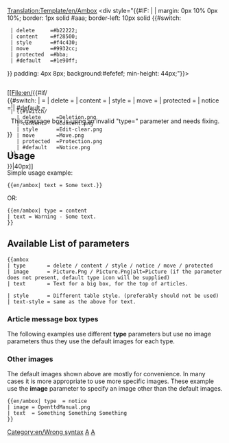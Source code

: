 [[Translation:Template/en/Ambox]]
<!-- 
      Wiki Ambox code adaptation

--><noinclude></noinclude><includeonly><div style="{{#IF: {{{style|}}} | {{{style}}} | margin: 0px 10% 0px 10%; border: 1px solid #aaa; border-left: 10px solid {{#switch:{{{type|}}} 
  | delete     =#b22222;
  | content    =#f28500;
  | style      =#f4c430;
  | move       =#9932cc;
  | protected  =#bba;
  | #default   =#1e90ff;
}} padding: 4px 8px; background:#efefef; min-height: 44px;"}}>
<div style="position: absolute;">[[File:en/{{#if/{{{image|}}}
  | {{{image}}}
  | {{#switch/{{{type|}}}
    | delete     =Deletion.png
    | content    =Content.png
    | style      =Edit-clear.png
    | move       =Move.png
    | protected  =Protection.png
    | #default   =Notice.png
  }}
}}|40px]]</div>
<div style="border: none; padding: 2px 2px 2px 62px;">
<span style="{{#IF: {{{text-style|}}} | {{{text-style}}} | }}"> {{{text|}}} </span>
</div></div><!-- 
Detect and report usage with faulty [[Template:Ambox#Article message box types|"type"]] parameter:
-->{{#switch:{{{type|}}}
|            = <!--No type fed, is also valid input --> 
| delete     =
| content    = 
| style      =
| move       =
| protected  =
| notice     =
| #default   = <div style="text-align: center;">This message box is using an invalid "type={{{type|}}}" parameter and needs fixing.</div>[[Category:en/Wrong syntax]]
}}</includeonly><noinclude>

==Usage==
Simple usage example:
<pre>
{{en/ambox| text = Some text.}}
</pre>
{{en/ambox| text = Some text.}}

OR:
<pre>
{{en/ambox| type = content
| text = Warning - Some text.
}}
</pre>
{{en/ambox| type = content | text = Warning - Some text.}}

== Available List of parameters==
<pre>
{{ambox
| type       = delete / content / style / notice / move / protected
| image      = Picture.Png / Picture.Png|alt=Picture (if the parameter does not present, default type icon will be supplied)
| text       = Text for a big box, for the top of articles.

| style      = Different table style. (preferably should not be used)
| text-style = same as the above for text.
</pre>

=== Article message box types ===

The following examples use different '''type''' parameters but use no image parameters thus they use the default images for each type.


{{en/ambox| type  = delete
| text  = type=<u>delete</u> – Deletion issues, such as {{en/s|delete}}.
}}
{{en/ambox| type  = content
| text  = type=<u>content</u> – Content issues, such as {{en/s|Warning}}.
}}
{{en/ambox| type  = style
| text  = type=<u>style</u> – Style issues, such as {{en/s|cleanup}}.
}}
{{en/ambox| type  = notice
| text  = type=<u>notice</u> – Article notices, such as {{en/s|current}}.
}}
{{en/ambox| type  = move
| text  = type=<u>move</u> – Merge, split and transwiki proposals, such as {{en/s|split}}.
}}
{{en/ambox| type  = protected
| text  = type=<u>protected</u> – Protection notices, such as {{en/s|Historical}}.
}}

=== Other images ===

The default images shown above are mostly for convenience. In many cases it is more appropriate to use more specific images. These example use the '''image''' parameter to specify an image other than the default images.

<pre>{{en/ambox| type  = notice
| image = OpenttdManual.png
| text  = Something Something Something 
}}</pre>

{{en/ambox| type  = notice
| image = OpenttdManual.png
| text  = Something Something Something 
}}

[[Category:en/Templates|A]][[Category:en/Message boxes|A]]
</noinclude><!--

  CSS if the option will become available

/* Article message box styles */
table.ambox {
    margin: 0px 10%;   /* 10% = Will not overlap with other elements */
    border: 1px solid #aaa; 
    border-left: 10px solid #1e90ff;    /* Default "notice" blue */
    background: #fbfbfb; 
}
table.ambox + table.ambox {   /* Single border between stacked boxes. */
    margin-top: -1px;
}
.ambox th.mbox-text, 
.ambox td.mbox-text {            /* The message body cell(s) */
    padding: 0.25em 0.5em;       /* 0.5em left/right */
}
.ambox td.mbox-image {           /* The left image cell */
    padding: 2px 0 2px 0.5em;    /* 0.5em left, 0px right */
}
.ambox td.mbox-imageright {      /* The right image cell */
    padding: 2px 0.5em 2px 0;    /* 0px left, 0.5em right */
}

table.ambox-notice {
    border-left: 10px solid #1e90ff;    /* Blue */
}
table.ambox-speedy {
    border-left: 10px solid #b22222;    /* Red */
    background: #fee;                   /* Pink */
}
table.ambox-delete {
    border-left: 10px solid #b22222;    /* Red */
}
table.ambox-content {
    border-left: 10px solid #f28500;    /* Orange */
}
table.ambox-style {
    border-left: 10px solid #f4c430;    /* Yellow */
}
table.ambox-move {
    border-left: 10px solid #9932cc;    /* Purple */
}
table.ambox-protection {
    border-left: 10px solid #bba;       /* Gray-gold */
}
-->